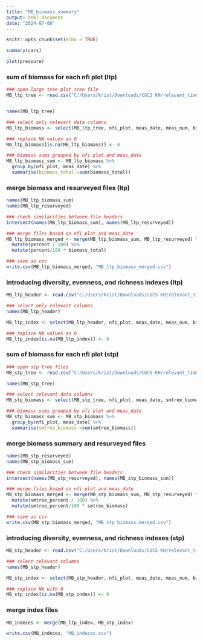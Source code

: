 ```yaml
---
title: "MB_biomass_summary"
output: html_document
date: "2024-07-08"
---
```


```r
knitr::opts_chunk$set(echo = TRUE)
```



```r
summary(cars)
```



```r
plot(pressure)
```

### sum of biomass for each nfi plot (ltp)
```r
### open large tree plot tree file
MB_ltp_tree <- read.csv("C:/Users/krist/Downloads/CGCS KH/relevant_time_data/mb_gp_ltp_tree.csv")


names(MB_ltp_tree)

### select only relevant data columns
MB_ltp_biomass <- select(MB_ltp_tree, nfi_plot, meas_date, meas_num, biomass_total)

### replace NA values as 0
MB_ltp_biomass[is.na(MB_ltp_biomass)] <- 0

### biomass sums grouped by nfi plot and meas_date
MB_ltp_biomass_sum <- MB_ltp_biomass %>%
  group_by(nfi_plot, meas_date) %>%
  summarise(biomass_total =sum(biomass_total))

```

### merge biomass and resurveyed files (ltp)
```r
names(MB_ltp_biomass_sum)
names(MB_ltp_resurveyed)

### check similarities between file headers
intersect(names(MB_ltp_biomass_sum), names(MB_ltp_resurveyed))

### merge files based on nfi plot and meas_date
MB_ltp_biomass_merged <- merge(MB_ltp_biomass_sum, MB_ltp_resurveyed) %>%
  mutate(percent / 100) %>%
  mutate(percent/100 * biomass_total)

### save as csv
write.csv(MB_ltp_biomass_merged, "MB_ltp_biomass_merged.csv")

```

### introducing diversity, evenness, and richness indexes (ltp)
```r
MB_ltp_header <- read.csv("C:/Users/krist/Downloads/CGCS KH/relevant_time_data/mb_gp_ltp_header.csv")

### select only relevant columns
names(MB_ltp_header)

MB_ltp_index <- select(MB_ltp_header, nfi_plot, meas_date, meas_num, bindex_ltshannon, bindex_lteven, bindex_ltmargalef)

### replace NA values as 0
MB_ltp_index[is.na(MB_ltp_index)] <- 0
```

### sum of biomass for each nfi plot (stp)
```r
### open stp tree files
MB_stp_tree <- read.csv("C:/Users/krist/Downloads/CGCS KH/relevant_time_data/mb_gp_stp_tree.csv")

names(MB_stp_tree)

### select relevant data columns
MB_stp_biomass <- select(MB_stp_tree, nfi_plot, meas_date, smtree_biomass)

### biomass sums grouped by nfi plot and meas_date
MB_stp_biomass_sum <- MB_stp_biomass %>%
  group_by(nfi_plot, meas_date) %>%
  summarise(smtree_biomass =sum(smtree_biomass))

```

### merge biomass summary and resurveyed files
```r
names(MB_stp_resurveyed)
names(MB_stp_biomass_sum)

### check similarities between file headers
intersect(names(MB_stp_resurveyed), names(MB_stp_biomass_sum))

### merge files based on nfi plot and meas_date
MB_stp_biomass_merged <- merge(MB_stp_biomass_sum, MB_stp_resurveyed) %>%
  mutate(smtree_percent / 100) %>%
  mutate(smtree_percent/100 * smtree_biomass)

### save as csv
write.csv(MB_stp_biomass_merged, "MB_stp_biomass_merged.csv")
```

### introducing diversity, evenness, and richness indexes (stp)
```r
MB_stp_header <- read.csv("C:/Users/krist/Downloads/CGCS KH/relevant_time_data/mb_gp_stp_header.csv")

### select relevant columns
names(MB_stp_header)

MB_stp_index <- select(MB_stp_header, nfi_plot, meas_date, meas_num, bindex_stshannon, bindex_steven, bindex_stmargalef)

### replace NA with 0
MB_stp_index[is.na(MB_stp_index)] <- 0
```

### merge index files
```r
MB_indeces <- merge(MB_ltp_index, MB_stp_index)

write.csv(MB_indeces, "MB_indeces.csv")

```
